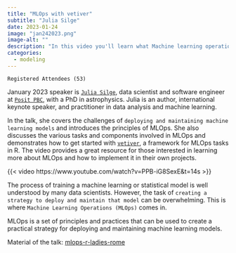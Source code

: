 ```yaml
---
title: "MLOps with vetiver"
subtitle: "Julia Silge"
date: 2023-01-24
image: "jan242023.png"
image-alt: ""
description: "In this video you'll learn what Machine learning operations (MLOps) is"
categories:
  - modeling
---
```


`Registered Attendees (53)`

January 2023 speaker is [`Julia Silge`](https://juliasilge.com/), data scientist and software engineer at [`Posit PBC`](https://posit.co/), with a PhD in astrophysics. Julia is an author, international keynote speaker, and practitioner in data analysis and machine learning.

In the talk, she covers the challenges of `deploying and maintaining machine learning models` and introduces the principles of MLOps. She also discusses the various tasks and components involved in MLOps and demonstrates how to get started with [`vetiver`](https://rstudio.github.io/vetiver-r/), a framework for MLOps tasks in R. The video provides a great resource for those interested in learning more about MLOps and how to implement it in their own projects.

{{< video https://www.youtube.com/watch?v=PPB-iG8SexE&t=14s >}}

The process of training a machine learning or statistical model is well understood by many data scientists. However, the task of `creating a strategy to deploy and maintain that model` can be overwhelming. This is where `Machine Learning Operations (MLOps)` comes in.

MLOps is a set of principles and practices that can be used to create a practical strategy for deploying and maintaining machine learning models.

Material of the talk: [mlops-r-ladies-rome](https://juliasilge.github.io/mlops-r-ladies-rome/)
